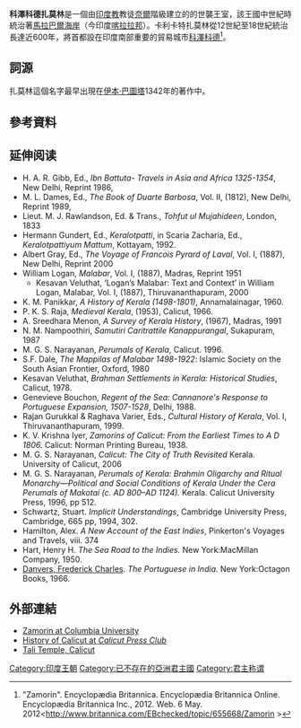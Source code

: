 {{Infobox former country
|native_name            = കോഴിക്കോട് സാമൂതിരി
|conventional_long_name = 科澤科德扎莫林
|common_name            = 科澤科德王國
|continent              = 亞洲
|region                 = 南亞次大陸
|country                = 印度
|era                    = [[中世紀|中世紀]]
|status                 = 王國
|status_text            = 
|empire                 = Part of [[Vijayanagara_Empire|Vijayanagara Empire]] for a short period
|government_type        = [[封建制度|封建]][[君主制|君主制]]
|event_start            = [[哲羅|後哲羅王朝]]滅亡
|year_start             = 12世纪
|event_end              = 被[[英屬東印度公司|英屬東印度公司]]吞併
|date_end               = 
|year_end               = 1806年
|year_exile_start       = 
|year_exile_end         = 
|event1                 = 
|date_event1            = 
|event2                 = 
|date_event2            = 
|event3                 = 
|date_event3            = 
|event4                 = 
|date_event4            = 
|event_pre              = 
|date_pre               = 
|event_post             = 
|date_post              = 
|p1                     = 哲羅
|flag_p1                = 
|image_p1               = 
|p2                     = 
|flag_p2                = 
|p3                     = 
|flag_p3                = 
|p4                     = 
|flag_p4                = 
|p5                     = 
|flag_p5                = 
|s1                     = 英屬東印度公司
|flag_s1                = Flag of the British East India Company (1801).svg
|image_s1               = 
|s2                     = 
|flag_s2                = 
|s3                     = 
|flag_s3                = 
|s4                     = 
|flag_s4                = 
|s5                     = 
|flag_s5                = 
|image_flag             = 
|flag_alt               = 
|flag                   = 
|flag_type              = 
|image_coat             = 
|coat_alt               = 
|symbol                 = 
|symbol_type            = 
|image_map              = Calicut 1572.jpg
|image_map_alt          = 
|image_map_caption      = 1572年，喬治布勞恩筆下的[[科澤科德|科澤科德]]。
|image_map2             = 
|image_map2_alt         = 
|image_map2_caption     = 
|capital                = [[科澤科德|科澤科德]]
|capital_exile          = 
|national_motto         = 
|national_anthem        = 
|common_languages       = [[馬拉雅拉姆文|馬拉雅拉姆文]], [[梵文|梵文]] 
|religion               = [[印度教|印度教]]
|currency               = 科澤科德法納姆
|leader1                = Manavikraman 
|leader2                = 
|leader3                = 
|leader4                = 
|year_leader1           = 
|year_leader2           = 
|year_leader3           = 
|year_leader4           = 
|title_leader           = 科澤科德的扎莫林
|representative1        = 
|representative2        = 
|representative3        = 
|representative4        = 
|year_representative1   = 
|year_representative2   = 
|year_representative3   = 
|year_representative4   = 
|title_representative   = 
|deputy1                = 
|deputy2                = 
|deputy3                = 
|deputy4                = 
|year_deputy1           = 
|year_deputy2           = 
|year_deputy3           = 
|year_deputy4           = 
|title_deputy           = 
|legislature            = 
|house1                 = 
|type_house1            = 
|house2                 = 
|type_house2            = 
|stat_year1             = 
|stat_area1             = 
|stat_pop1              = 
|stat_year2             = 
|stat_area2             = 
|stat_pop2              = 
|stat_year3             = 
|stat_area3             = 
|stat_pop3              = 
|stat_year4             = 
|stat_area4             = 
|stat_pop4              = 
|stat_year5             = 
|stat_area5             = 
|stat_pop5              = 
|footnotes              = 
}}

'''科澤科德扎莫林'''是一個由[[印度教|印度教]]教徒[[奈爾|奈爾]]階級建立的的世襲王室，該王國中世紀時統治著[[馬拉巴爾海岸|馬拉巴爾海岸]]（今印度[[喀拉拉邦|喀拉拉邦]]）。卡利卡特扎莫林從12世紀至18世紀統治長達近600年，將首都設在印度南部重要的貿易城市[[科澤科德|科澤科德]]<ref>"Zamorin". Encyclopædia Britannica. Encyclopædia Britannica Online.
Encyclopædia Britannica Inc., 2012. Web. 6 May. 2012<http://www.britannica.com/EBchecked/topic/655668/Zamorin {{Wayback|url=http://www.britannica.com/EBchecked/topic/655668/Zamorin |date=20130615090642 }}></ref>。

== 詞源 ==
扎莫林這個名字最早出現在[[伊本·巴圖塔|伊本·巴圖塔]]1342年的著作中。

== 參考資料 ==
{{Reflist}}

== 延伸阅读==
{{colbegin}}
* H. A. R. Gibb, Ed., ''Ibn Battuta- Travels in Asia and Africa 1325-1354'', New Delhi, Reprint 1986,
* M. L. Dames, Ed., ''The Book of Duarte Barbosa'', Vol. II, (1812), New Delhi, Reprint 1989,
* Lieut. M. J. Rawlandson, Ed. & Trans., ''Tohfut ul Mujahideen'', London, 1833
* Hermann Gundert, Ed., ''Keralotpatti'', in Scaria Zacharia, Ed., ''Keralotpattiyum Mattum'', Kottayam, 1992.
* Albert Gray, Ed., ''The Voyage of Francois Pyrard of Laval'', Vol. I, (1887), New Delhi, Reprint 2000
* William Logan, ''Malabar'', Vol. I, (1887), Madras, Reprint 1951
** Kesavan Veluthat, ‘Logan’s Malabar: Text and Context’ in William Logan, Malabar, Vol. I, (1887), Thiruvananthapuram, 2000
* K. M. Panikkar, ''A History of Kerala (1498-1801)'', Annamalainagar, 1960.
* P. K. S. Raja, ''Medieval Kerala'', (1953), Calicut, 1966.
* A. Sreedhara Menon, ''A Survey of Kerala History'', (1967), Madras, 1991
* N. M. Nampoothiri, ''Samutiri Caritrattile Kanappurangal'', Sukapuram, 1987
* M. G. S. Narayanan, ''Perumals of Kerala'', Calicut. 1996.
* S.F. Dale, ''The Mappilas of Malabar 1498-1922'': Islamic Society on the South Asian Frontier, Oxford, 1980
* Kesavan Veluthat, ''Brahman Settlements in Kerala: Historical Studies'', Calicut, 1978.
* Genevieve Bouchon, ''Regent of the Sea: Cannanore's Response to Portuguese Expansion, 1507-1528'', Delhi, 1988.
* Rajan Gurukkal & Raghava Varier, Eds., ''Cultural History of Kerala'', Vol. I, Thiruvananthapuram, 1999.
* K. V. Krishna Iyer, ''Zamorins of Calicut: From the Earliest Times to A D 1806.'' Calicut: Norman Printing Bureau, 1938.
* M. G. S. Narayanan, ''Calicut: The City of Truth Revisited'' Kerala. University of Calicut, 2006
* M. G. S. Narayanan, ''Perumals of Kerala: Brahmin Oligarchy and Ritual Monarchy—Political and Social Conditions of Kerala Under the Cera Perumals of Makotai (c. AD 800–AD 1124).'' Kerala. Calicut University Press, 1996, pp 512.
* Schwartz, Stuart. ''Implicit Understandings'', Cambridge University Press, Cambridge, 665 pp, 1994, 302. {{ISBN|0-521-45880-3}}
* Hamilton, Alex. ''A New Account of the East Indies'', Pinkerton's Voyages and Travels, viii. 374
* Hart, Henry H. ''The Sea Road to the Indies.'' New York:MacMillan Company, 1950.
* [[Frederic_Charles_Danvers|Danvers, Frederick Charles]]. ''The Portuguese in India.'' New York:Octagon Books, 1966.
{{colend}}

== 外部連結 ==
{{Commons cat|Zamorin of Calicut}}
* [http://www.columbia.edu/itc/mealac/pritchett/00routesdata/1400_1499/vascodagama/zamorin/zamorin.html Zamorin at Columbia University] {{Wayback|url=http://www.columbia.edu/itc/mealac/pritchett/00routesdata/1400_1499/vascodagama/zamorin/zamorin.html |date=20200221210321 }}
* [https://web.archive.org/web/20120426010844/http://www.calicutpressclub.com/history-of-calicut.htm History of Calicut at ''Calicut Press Club'']
* [http://www.calicuttalimahakshetra.com/ Tali Temple, Calicut] {{Wayback|url=http://www.calicuttalimahakshetra.com/ |date=20160525002042 }}

[[Category:印度王朝|Category:印度王朝]]
[[Category:已不存在的亞洲君主國|Category:已不存在的亞洲君主國]]
[[Category:君主称谓|Category:君主称谓]]